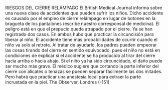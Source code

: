 RIESGOS DEL CIERRE RELÁMPAGO
El British Medical Journal informa sobre una nueva clase de accidentes que
pueden sufrir los niños. Dicho accidente es causado por el empleo de cierre
relámpago en lugar de botones en la bragueta de los pantalones (escribe nuestro
corresponsal de medicina).
El peligro está en que el prepucio quede atrapado por el cierre. Ya se han
registrado dos casos. En ambos hubo que practicar la circuncisión para liberar al
niño.
El accidente tiene más probabilidades de ocurrir cuando el niño va solo al
retrete. Al tratar de ayudarlo, los padres pueden empeorar las cosas tirando del
cierre en sentido equivocado, pues el niño no está en condiciones de explicar si el
accidente se ha producido al tirar del cierre hacia arriba o hacia abajo. Si el niño
ya ha sido circuncidado, el daño puede ser mucho más grave.
El médico sugiere que cortando la parte inferior del cierre con alicates o
tenazas se pueden separar fácilmente las dos mitades. Pero habrá que practicar
una anestesia local para extraer la parte incrustada en la piel.
The Observer, Londres
(-151)
